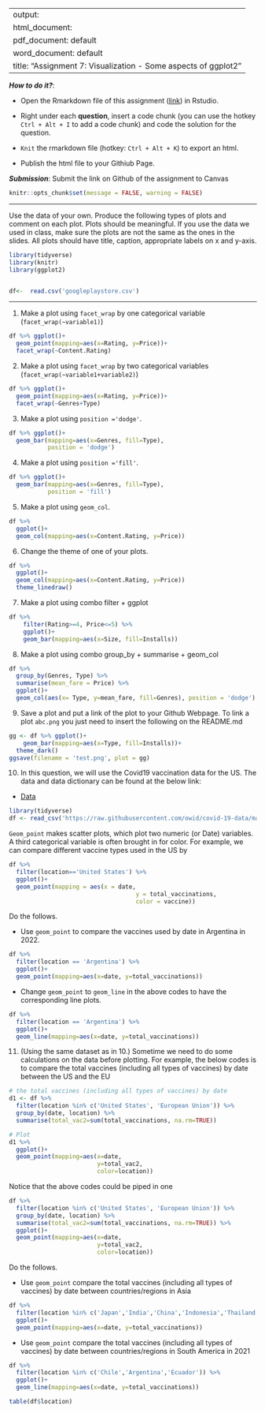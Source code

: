 
---
output: 
  html_document:
  pdf_document: default
  word_document: default
title: "Assignment 7: Visualization - Some aspects of ggplot2"
---

***How to do it?***: 

- Open the Rmarkdown file of this assignment ([link](assignment7.Rmd)) in Rstudio. 

- Right under each **question**, insert  a code chunk (you can use the hotkey `Ctrl + Alt + I` to add a code chunk) and code the solution for the question. 

- `Knit` the rmarkdown file (hotkey: `Ctrl + Alt + K`) to export an html.  

-  Publish the html file to your Githiub Page. 

***Submission***: Submit the link on Github of the assignment to Canvas

```r
knitr::opts_chunk$set(message = FALSE, warning = FALSE)
```

-------

Use the data of your own.  Produce the following types of plots and comment on each plot. Plots should be meaningful. If you use the data we used in class, make sure the plots are not the same as the ones in the slides. All plots should have title, caption, appropriate labels on x and y-axis. 
```r
library(tidyverse)
library(knitr)
library(ggplot2)


df<-  read.csv('googleplaystore.csv')
```

-------

1. Make a plot using `facet_wrap` by one categorical variable (`facet_wrap(~variable1)`)
```r
df %>% ggplot()+ 
  geom_point(mapping=aes(x=Rating, y=Price))+
  facet_wrap(~Content.Rating)
```

2. Make a plot using `facet_wrap` by two categorical variables (`facet_wrap(~variable1+variable2)`)
```r
df %>% ggplot()+ 
  geom_point(mapping=aes(x=Rating, y=Price))+
  facet_wrap(~Genres+Type)
```

3. Make a plot using `position ='dodge'`.
```r
df %>% ggplot()+ 
  geom_bar(mapping=aes(x=Genres, fill=Type), 
           position = 'dodge')
```


4. Make a plot using `position ='fill'`. 
```r
df %>% ggplot()+ 
  geom_bar(mapping=aes(x=Genres, fill=Type), 
           position = 'fill')
```


5. Make a plot using `geom_col`.
```r
df %>%
  ggplot()+ 
  geom_col(mapping=aes(x=Content.Rating, y=Price))
```

6. Change the theme of one of your plots. 
```r
df %>%
  ggplot()+ 
  geom_col(mapping=aes(x=Content.Rating, y=Price))
  theme_linedraw()
```


7. Make a plot using combo filter + ggplot
```r
df %>% 
    filter(Rating>=4, Price<=5) %>% 
    ggplot()+
    geom_bar(mapping=aes(x=Size, fill=Installs))
```


8. Make a plot using combo group_by + summarise + geom_col
```r
df %>% 
  group_by(Genres, Type) %>% 
  summarise(mean_fare = Price) %>% 
  ggplot()+
  geom_col(aes(x= Type, y=mean_fare, fill=Genres), position = 'dodge')
```


9. Save a plot and put a link of the plot to your Github Webpage.  To link a plot `abc.png` you just need to insert the following on the README.md

```r
gg <- df %>% ggplot()+ 
    geom_bar(mapping=aes(x=Type, fill=Installs))+
  theme_dark()
ggsave(filename = 'test.png', plot = gg)
```

10. In this question, we will use  the Covid19 vaccination data for the US. The data and data dictionary can be found at the below link:

- [Data](https://raw.githubusercontent.com/owid/covid-19-data/master/public/data/vaccinations/vaccinations-by-manufacturer.csv)

```r
library(tidyverse)
df <- read_csv('https://raw.githubusercontent.com/owid/covid-19-data/master/public/data/vaccinations/vaccinations-by-manufacturer.csv')
```

`Geom_point` makes scatter plots, which plot two numeric (or Date) variables. A third categorical variable is often brought in for color. For example, we can compare different vaccine types used in the US by

```r
df %>% 
  filter(location=='United States') %>% 
  ggplot()+
  geom_point(mapping = aes(x = date, 
                                    y = total_vaccinations, 
                                    color = vaccine))
```

Do the follows. 

  - Use `geom_point` to compare the vaccines used by date in Argentina in 2022. 
```r
df %>% 
  filter(location == 'Argentina') %>% 
  ggplot()+ 
  geom_point(mapping=aes(x=date, y=total_vaccinations))
```
  
  
  - Change `geom_point` to `geom_line` in the above codes to have the corresponding line plots. 
```r
df %>% 
  filter(location == 'Argentina') %>%
  ggplot()+ 
  geom_line(mapping=aes(x=date, y=total_vaccinations))
```
  

11. (Using the same dataset as in 10.) Sometime we need to do some calculations on the data before plotting. For example, the below codes is to compare the total vaccines (including all types of vaccines) by date between the US and the EU

```r
# the total vaccines (including all types of vaccines) by date
d1 <- df %>% 
  filter(location %in% c('United States', 'European Union')) %>% 
  group_by(date, location) %>% 
  summarise(total_vac2=sum(total_vaccinations, na.rm=TRUE))

# Plot
d1 %>% 
  ggplot()+
  geom_point(mapping=aes(x=date, 
                         y=total_vac2, 
                         color=location))
```

Notice that the above codes could be piped in one 

```r
df %>% 
  filter(location %in% c('United States', 'European Union')) %>% 
  group_by(date, location) %>% 
  summarise(total_vac2=sum(total_vaccinations, na.rm=TRUE)) %>% 
  ggplot()+
  geom_point(mapping=aes(x=date, 
                         y=total_vac2, 
                         color=location))
```


Do the follows. 

- Use `geom_point` compare the total vaccines (including all types of vaccines) by date between countries/regions in Asia
```r
df %>% 
  filter(location %in% c('Japan','India','China','Indonesia','Thailand','South Korea', 'Philippines', 'Singapore','Vietnam','Malaysia','Hong Kong')) %>%
  ggplot()+ 
  geom_point(mapping=aes(x=date, y=total_vaccinations))

```


- Use `geom_point` compare the total vaccines (including all types of vaccines) by date between countries/regions in South America in 2021
```r
df %>% 
  filter(location %in% c('Chile','Argentina','Ecuador')) %>%
  ggplot()+ 
  geom_line(mapping=aes(x=date, y=total_vaccinations))
```
```r
table(df$location)
```


